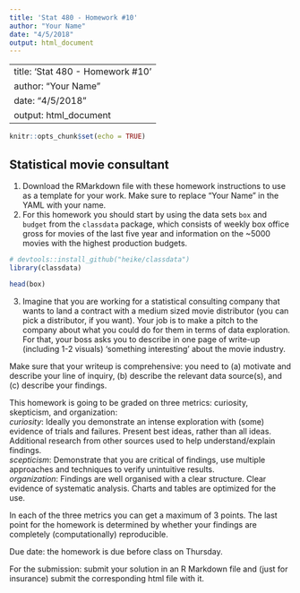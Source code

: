 ```yaml
---
title: 'Stat 480 - Homework #10'
author: "Your Name"
date: "4/5/2018"
output: html_document
---
```

---
title: 'Stat 480 - Homework #10'
author: "Your Name"
date: "4/5/2018"
output: html_document
---

```r
knitr::opts_chunk$set(echo = TRUE)
```

## Statistical movie consultant

1. Download the RMarkdown file with these homework instructions to use as a template for your work.
Make sure to replace "Your Name" in the YAML with your name.
2. For this homework you should start by using the data sets `box` and `budget` from the `classdata` package, which consists of weekly box office gross for movies of the last five year and information on the ~5000 movies with the highest production budgets.

```r
# devtools::install_github("heike/classdata")
library(classdata)

head(box)
```

3. Imagine that you are working for a statistical consulting company that wants to land a contract with a medium sized movie distributor (you can pick a distributor, if you want). Your job is to make a pitch to the company about what you could do for them in terms of data exploration. For that, your boss asks you to describe in one page of write-up (including 1-2 visuals) 'something interesting' about the movie industry.

Make sure that your writeup is comprehensive: you need to (a) motivate and describe your line of inquiry, (b) describe the relevant data source(s), and (c) describe your findings.

This homework is going to be graded on three metrics: curiosity, skepticism, and organization:<br>
*curiosity*: Ideally you demonstrate an intense exploration with (some) evidence of trials and failures. 
Present best ideas, rather than all ideas. Additional research from other sources 
used to help understand/explain findings.<br>
*scepticism*: Demonstrate that you are critical of findings, use multiple approaches and techniques to verify unintuitive results.<br>
*organization*: Findings are well organised with a clear structure. Clear evidence of systematic analysis. Charts and tables are optimized for the use.

In each of the three metrics you can get a maximum of 3 points. The last point for the homework is determined by whether your findings are completely (computationally) reproducible.


Due date: the homework is due before class on Thursday. 

For the submission: submit your solution in an R Markdown file and (just for insurance) submit the corresponding html file with it. 
